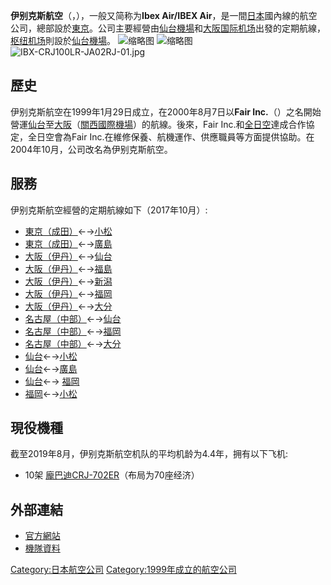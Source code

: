 {{Infobox Airline
|airline        = 伊别克斯航空 <br> {{lang|ja|アイベックスエアラインズ}} <br> {{lang|en|Ibex Airlines}}
|logo=IBEX Bombardier CRJ200ER(JA04RJ) (4426278344).jpg
|logo_size=250px
|IATA           = FW
|ICAO           = IBX
|callsign       = IBEX
|founded        = 1999年1月29日
|hubs           = [[大阪国际机场|大阪国际机场]] <br> [[仙台機場|仙台機場]]
|focus_cities   = 
|fleet_size     = 10
|destinations   = 12
|headquarters   = [[日本|日本]][[東京都|東京都]][[江東區_(東京都)|江東區]]
|parent         = 
|commenced      = 2000年8月7日
|company_slogan = 
|key_people     = 
|website        = http://www.ibexair.co.jp/
}}
{{japanese|japanese=アイベックスエアラインズ|romaji=Aibekkusu Earainzu}}

'''伊别克斯航空'''（{{lang-ja|アイベックスエアラインズ株式会社}}，{{lang-en|''IBEX Airlines Co., Ltd.''}}），一般又简称为'''Ibex Air/IBEX Air'''，是一間[[日本|日本]]國內線的航空公司，總部設於[[東京|東京]]。公司主要經營由[[仙台機場|仙台機場]]和[[大阪国际机场|大阪国际机场]]出發的定期航線，[[枢纽机场|枢纽机场]]則設於[[仙台機場|仙台機場]]。
[[File:CRJ700_room001.JPG|缩略图]]
[[File:IBEX_JA06RJ_1.JPG|缩略图]]
[[File:IBX-CRJ100LR-JA02RJ-01.jpg|thumb]]

== 歷史 ==
伊别克斯航空在1999年1月29日成立，在2000年8月7日以'''Fair Inc.'''（{{lang-ja|フェアリンク}}）之名開始營運[[仙台|仙台]]至[[大阪市|大阪]]（[[關西國際機場|關西國際機場]]）的航線。後來，Fair Inc.和[[全日空|全日空]]達成合作協定，全日空會為Fair Inc.在維修保養、航機運作、供應職員等方面提供協助。在2004年10月，公司改名為伊别克斯航空。

== 服務 ==
伊别克斯航空經營的定期航線如下（2017年10月）:
*[[成田國際機場|東京（成田）]]←→[[小松機場|小松]]
*[[成田國際機場|東京（成田）]]←→[[广岛机场|廣島]]
*[[伊丹機場|大阪（伊丹）]]←→[[仙台機場|仙台]]
*[[伊丹機場|大阪（伊丹）]]←→[[福島機場|福島]]
*[[伊丹機場|大阪（伊丹）]]←→[[新潟機場|新潟]]
*[[伊丹機場|大阪（伊丹）]]←→[[福岡機場|福岡]]
*[[伊丹機場|大阪（伊丹）]]←→[[大分機場|大分]]
*[[中部國際機場|名古屋（中部）]]←→[[仙台機場|仙台]]
*[[中部國際機場|名古屋（中部）]]←→[[福岡機場|福岡]]
*[[中部國際機場|名古屋（中部）]]←→[[大分機場|大分]]
*[[仙台機場|仙台]]←→[[小松飛行場|小松]]
*[[仙台機場|仙台]]←→[[广岛机场|廣島]]
*[[仙台機場|仙台]]←→ [[福岡機場|福岡]]
*[[福岡機場|福岡]]←→[[小松飛行場|小松]]

== 現役機種 ==
截至2019年8月，伊别克斯航空机队的平均机龄为4.4年，拥有以下飞机:

*10架 [[CRJ|龐巴迪CRJ-702ER]]（布局为70座经济）

== 外部連結 ==
*[http://www.ibexair.co.jp/ 官方網站]{{Wayback|url=http://www.ibexair.co.jp/ |date=20060901182512 }}{{ja}}
*[https://web.archive.org/web/20070312053313/http://www.planespotters.net/Airline/Ibex_Airlines?show=all 機隊資料]{{en}}

{{日本航空公司}}

[[Category:日本航空公司|Category:日本航空公司]]
[[Category:1999年成立的航空公司|Category:1999年成立的航空公司]]